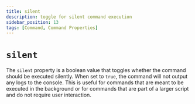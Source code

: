 ```yaml
---
title: silent
description: toggle for silent command execution
sidebar_position: 13
tags: [Command, Command Properties]
---
```


# `silent`

The `silent` property is a boolean value that toggles whether the command should be executed silently. When set to `true`, the command will not output any logs to the console. This is useful for commands that are meant to be executed in the background or for commands that are part of a larger script and do not require user interaction.
